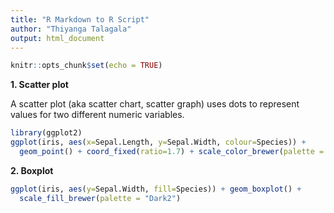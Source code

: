 ```yaml
---
title: "R Markdown to R Script"
author: "Thiyanga Talagala"
output: html_document
---
```


```r
knitr::opts_chunk$set(echo = TRUE)
```


**1. Scatter plot**

A scatter plot (aka scatter chart, scatter graph) uses dots to represent values for two different numeric variables.

```r
library(ggplot2)
ggplot(iris, aes(x=Sepal.Length, y=Sepal.Width, colour=Species)) + 
  geom_point() + coord_fixed(ratio=1.7) + scale_color_brewer(palette = "Dark2")
```

**2. Boxplot**

```r
ggplot(iris, aes(y=Sepal.Width, fill=Species)) + geom_boxplot() + 
  scale_fill_brewer(palette = "Dark2")
```

